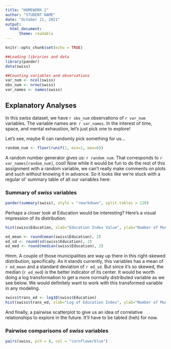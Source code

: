 ```yaml
---
title: "HOMEWORK 1"
author: "STUDENT NAME"
date: "October 21, 2021"
output: 
  html_document:
      theme: readable
---
```


```r
knitr::opts_chunk$set(echo = TRUE)

##Loading libraries and data
library(pander)
data(swiss)

##Counting variables and observations
var_num <- ncol(swiss)
obs_num <- nrow(swiss)
var_names <- names(swiss)
```

## Explanatory Analyses


In this *swiss* dataset, we have `r obs_num` observations of `r var_num` variables. The variable names are: `r var_names`. In the interest of time, space, and mental exhaustion, let's just pick one to explore!

Let's see, maybe R can randomly pick something for us...

```r
random_num <- floor(runif(1, min=1, max=6))
```

A random number generator gives us: `r random_num`. That corresponds to `r var_names[random_num]`, cool! Now while it would be fun to do the rest of this assignment with a random variable, we can't really make comments on plots and such without knowing it in advance. So it looks like we're stuck with a regular ol' summary table of all our variables here:

### Summary of *swiss* variables
```r
pander(summary(swiss), style = "rmarkdown", split.tables = 120)
```

Perhaps a closer look at Education would be interesting? Here's a visual impression of its distribution:
```r
hist(swiss$Education, xlab="Education Index Value", ylab="Number of Municipalities", main="Histogram of Education Indices", col="cornflowerblue")
```

```r
ed_mean <- round(mean(swiss$Education), 2)
ed_sd <- round(sd(swiss$Education), 2)
ed_med <- round(median(swiss$Education), 2)
```
Hmm. A couple of those municipalities are way up there in this right-skewed distribution, specifically. As it stands currently, this variables has a mean of `r ed_mean` and a standard deviation of `r ed_sd`. But since it's so skewed, the median (`r ed_med`) is the better indicator of its center. It would be worth doing a log transformation to get a more normally distributed variable as we see below. We would definitely want to work with this transformed variable in any modeling.

```r
swiss$trans_ed <- log10(swiss$Education)
hist(swiss$trans_ed, xlab="Log of Education Index", ylab="Number of Municipalities", main="Histogram of log-transformed Education Indices", col="darkseagreen2")
```

And finally, a pairwise scatterplot to give us an idea of correlative relationships to explore in the future. It'll have to be tabled (heh) for now.

### Pairwise comparisons of *swiss* variables
```r
pairs(swiss, pch = 8, col = "cornflowerblue")
```